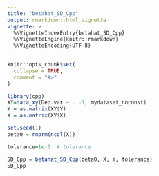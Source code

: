 ```yaml
---
title: "betahat_SD_Cpp"
output: rmarkdown::html_vignette
vignette: >
  %\VignetteIndexEntry{betahat_SD_Cpp}
  %\VignetteEngine{knitr::rmarkdown}
  %\VignetteEncoding{UTF-8}
---
```


```r
knitr::opts_chunk$set(
  collapse = TRUE,
  comment = "#>"
)
```

```r
library(cpp)
XY=data_xy(Dep.var ~ . -1, mydataset_noconst)
Y = as.matrix(XY$Y)
X = as.matrix(XY$X)

set.seed(1)
beta0 = rnorm(ncol(X))

tolerance=1e-3  # tolerance

SD_Cpp = betahat_SD_Cpp(beta0, X, Y, tolerance)
SD_Cpp
```
